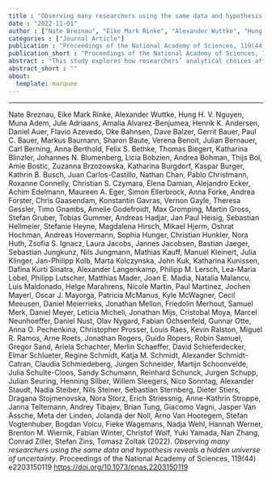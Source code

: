 ```yaml
---
title : "Observing many researchers using the same data and hypothesis reveals a hidden universe of uncertainty"
date : "2022-11-01"
author : ["Nate Breznau", "Eike Mark Rinke", "Alexander Wuttke", "Hung H. V. Nguyen", "Muna Adem", "Jule Adriaans", "Amalia Alvarez-Benjumea", "Henrik K. Andersen", "Daniel Auer", "Flavio Azevedo", "Oke Bahnsen", "Dave Balzer", "Gerrit Bauer", "Paul C. Bauer", "Markus Baumann", "Sharon Baute", "Verena Benoit", "Julian Bernauer", "Carl Berning", "Anna Berthold", "Felix S. Bethke", "Thomas Biegert", "Katharina Blinzler", "Johannes N. Blumenberg", "Licia Bobzien", "Andrea Bohman", "Thijs Bol", "Amie Bostic", "Zuzanna Brzozowska", "Katharina Burgdorf", "Kaspar Burger", "Kathrin B. Busch", "Juan Carlos-Castillo", "Nathan Chan", "Pablo Christmann", "Roxanne Connelly", "Christian S. Czymara", "Elena Damian", "Alejandro Ecker", "Achim Edelmann", "Maureen A. Eger", "Simon Ellerbrock", "Anna Forke", "Andrea Forster", "Chris Gaasendam", "Konstantin Gavras", "Vernon Gayle", "Theresa Gessler", "Timo Gnambs", "Amelie Godefroidt", "Max Gromping", "Martin Gross", "Stefan Gruber", "Tobias Gummer", "Andreas Hadjar", "Jan Paul Heisig", "Sebastian Hellmeier", "Stefanie Heyne", "Magdalena Hirsch", "Mikael Hjerm", "Oshrat Hochman", "Andreas Hovermann", "Sophia Hunger", "Christian Hunkler", "Nora Huth", "Zsofia S. Ignacz", "Laura Jacobs", "Jannes Jacobsen", "Bastian Jaeger", "Sebastian Jungkunz", "Nils Jungmann", "Mathias Kauff", "Manuel Kleinert", "Julia Klinger", "Jan-Philipp Kolb", "Marta Kolczynska", "John Kuk", "Katharina Kunissen", "Dafina {Kurti Sinatra}", "Alexander Langenkamp", "Philipp M. Lersch", "Lea-Maria Lobel", "Philipp Lutscher", "Matthias Mader", "Joan E. Madia", "Natalia Malancu", "Luis Maldonado", "Helge Marahrens", "Nicole Martin", "Paul Martinez", "Jochen Mayerl", "Oscar J. Mayorga", "Patricia McManus", "Kyle McWagner", "Cecil Meeusen", "Daniel Meierrieks", "Jonathan Mellon", "Friedolin Merhout", "Samuel Merk", "Daniel Meyer", "Leticia Micheli", "Jonathan Mijs", "Cristobal Moya", "Marcel Neunhoeffer", "Daniel Nust", "Olav Nygard", "Fabian Ochsenfeld", "Gunnar Otte", "Anna O. Pechenkina", "Christopher Prosser", "Louis Raes", "Kevin Ralston", "Miguel R. Ramos", "Arne Roets", "Jonathan Rogers", "Guido Ropers", "Robin Samuel", "Gregor Sand", "Ariela Schachter", "Merlin Schaeffer", "David Schieferdecker", "Elmar Schlueter", "Regine Schmidt", "Katja M. Schmidt", "Alexander Schmidt-Catran", "Claudia Schmiedeberg", "Jurgen Schneider", "Martijn Schoonvelde", "Julia Schulte-Cloos", "Sandy Schumann", "Reinhard Schunck", "Jurgen Schupp", "Julian Seuring", "Henning Silber", "Willem Sleegers", "Nico Sonntag", "Alexander Staudt", "Nadia Steiber", "Nils Steiner", "Sebastian Sternberg", "Dieter Stiers", "Dragana Stojmenovska", "Nora Storz", "Erich Striessnig", "Anne-Kathrin Stroppe", "Janna Teltemann", "Andrey Tibajev", "Brian Tung", "Giacomo Vagni", "Jasper {Van Assche}", "Meta {\noopsortlindenvan der Linden}", "Jolanda {\noopsortnollvan der Noll}", "Arno {Van Hootegem}", "Stefan Vogtenhuber", "Bogdan Voicu", "Fieke Wagemans", "Nadja Wehl", "Hannah Werner", "Brenton M. Wiernik", "Fabian Winter", "Christof Wolf", "Yuki Yamada", "Nan Zhang", "Conrad Ziller", "Stefan Zins", "Tomasz Zoltak"]
categories : ["Journal Article"]
publication : "Proceedings of the National Academy of Sciences, 119(44) e2203150119  [https://doi.org/10.1073/pnas.2203150119](https://doi.org/10.1073/pnas.2203150119)"
publication_short : "Proceedings of the National Academy of Sciences, 119(44) e2203150119  [https://doi.org/10.1073/pnas.2203150119](https://doi.org/10.1073/pnas.2203150119)"
abstract : "This study explores how researchers’ analytical choices affect the reliability of scientific findings. Most discussions of reliability problems in science focus on systematic biases. We broaden the lens to emphasize the idiosyncrasy of conscious and unconscious decisions that researchers make during data analysis. We coordinated 161 researchers in 73 research teams and observed their research decisions as they used the same data to independently test the same prominent social science hypothesis: that greater immigration reduces support for social policies among the public. In this typical case of social science research, research teams reported both widely diverging numerical findings and substantive conclusions despite identical start conditions. Researchers’ expertise, prior beliefs, and expectations barely predict the wide variation in research outcomes. More than 95% of the total variance in numerical results remains unexplained even after qualitative coding of all identifiable decisions in each team’s workflow. This reveals a universe of uncertainty that remains hidden when considering a single study in isolation. The idiosyncratic nature of how researchers’ results and conclusions varied is a previously underappreciated explanation for why many scientific hypotheses remain contested. These results call for greater epistemic humility and clarity in reporting scientific findings."
abstract_short : ""
about:
  template: marquee
---
```

---


::: {.callout-note title="How to cite this work"}

Nate Breznau, Eike Mark Rinke, Alexander Wuttke, Hung H. V. Nguyen, Muna Adem, Jule Adriaans, Amalia Alvarez-Benjumea, Henrik K. Andersen, Daniel Auer, Flavio Azevedo, Oke Bahnsen, Dave Balzer, Gerrit Bauer, Paul C. Bauer, Markus Baumann, Sharon Baute, Verena Benoit, Julian Bernauer, Carl Berning, Anna Berthold, Felix S. Bethke, Thomas Biegert, Katharina Blinzler, Johannes N. Blumenberg, Licia Bobzien, Andrea Bohman, Thijs Bol, Amie Bostic, Zuzanna Brzozowska, Katharina Burgdorf, Kaspar Burger, Kathrin B. Busch, Juan Carlos-Castillo, Nathan Chan, Pablo Christmann, Roxanne Connelly, Christian S. Czymara, Elena Damian, Alejandro Ecker, Achim Edelmann, Maureen A. Eger, Simon Ellerbrock, Anna Forke, Andrea Forster, Chris Gaasendam, Konstantin Gavras, Vernon Gayle, Theresa Gessler, Timo Gnambs, Amelie Godefroidt, Max Gromping, Martin Gross, Stefan Gruber, Tobias Gummer, Andreas Hadjar, Jan Paul Heisig, Sebastian Hellmeier, Stefanie Heyne, Magdalena Hirsch, Mikael Hjerm, Oshrat Hochman, Andreas Hovermann, Sophia Hunger, Christian Hunkler, Nora Huth, Zsofia S. Ignacz, Laura Jacobs, Jannes Jacobsen, Bastian Jaeger, Sebastian Jungkunz, Nils Jungmann, Mathias Kauff, Manuel Kleinert, Julia Klinger, Jan-Philipp Kolb, Marta Kolczynska, John Kuk, Katharina Kunissen, Dafina Kurti Sinatra, Alexander Langenkamp, Philipp M. Lersch, Lea-Maria Lobel, Philipp Lutscher, Matthias Mader, Joan E. Madia, Natalia Malancu, Luis Maldonado, Helge Marahrens, Nicole Martin, Paul Martinez, Jochen Mayerl, Oscar J. Mayorga, Patricia McManus, Kyle McWagner, Cecil Meeusen, Daniel Meierrieks, Jonathan Mellon, Friedolin Merhout, Samuel Merk, Daniel Meyer, Leticia Micheli, Jonathan Mijs, Cristobal Moya, Marcel Neunhoeffer, Daniel Nust, Olav Nygard, Fabian Ochsenfeld, Gunnar Otte, Anna O. Pechenkina, Christopher Prosser, Louis Raes, Kevin Ralston, Miguel R. Ramos, Arne Roets, Jonathan Rogers, Guido Ropers, Robin Samuel, Gregor Sand, Ariela Schachter, Merlin Schaeffer, David Schieferdecker, Elmar Schlueter, Regine Schmidt, Katja M. Schmidt, Alexander Schmidt-Catran, Claudia Schmiedeberg, Jurgen Schneider, Martijn Schoonvelde, Julia Schulte-Cloos, Sandy Schumann, Reinhard Schunck, Jurgen Schupp, Julian Seuring, Henning Silber, Willem Sleegers, Nico Sonntag, Alexander Staudt, Nadia Steiber, Nils Steiner, Sebastian Sternberg, Dieter Stiers, Dragana Stojmenovska, Nora Storz, Erich Striessnig, Anne-Kathrin Stroppe, Janna Teltemann, Andrey Tibajev, Brian Tung, Giacomo Vagni, Jasper Van Assche, Meta \noopsortlindenvan der Linden, Jolanda \noopsortnollvan der Noll, Arno Van Hootegem, Stefan Vogtenhuber, Bogdan Voicu, Fieke Wagemans, Nadja Wehl, Hannah Werner, Brenton M. Wiernik, Fabian Winter, Christof Wolf, Yuki Yamada, Nan Zhang, Conrad Ziller, Stefan Zins, Tomasz Zoltak (2022). *Observing many researchers using the same data and hypothesis reveals a hidden universe of uncertainty*. Proceedings of the National Academy of Sciences, 119(44) e2203150119  [https://doi.org/10.1073/pnas.2203150119](https://doi.org/10.1073/pnas.2203150119)

:::

